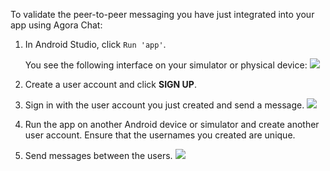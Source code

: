 <PlatformWrapper platform="android">

To validate the peer-to-peer messaging you have just integrated into your app using Agora Chat:

1. In Android Studio, click `Run 'app'`.

   You see the following interface on your simulator or physical device: 
   <img src="https://web-cdn.agora.io/docs-files/1637661621212" />

2. Create a user account and click **SIGN UP**. 

3. Sign in with the user account you just created and send a message.
   <img src="https://web-cdn.agora.io/docs-files/1637562675862" />

4. Run the app on another Android device or simulator and create another user account. Ensure that the usernames you created are unique.

5. Send messages between the users.
   <img src="https://web-cdn.agora.io/docs-files/1637562770527" />

</PlatformWrapper>
